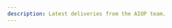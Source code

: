 ```yaml
---
description: Latest deliveries from the AIOP team.
---
```



<div className="md:container">
  <div className="flex flex-col items-center content-center text-center my-10">
    <Header
      title="Changelog"
      description="Latest deliveries from the AIOP team."
      className="mb-8"
      h="h1"
    />
    <div className="mb-8">
      <ProductUpdateSignup source="changelog"/>
    </div>
  </div>
  <ChangelogIndex />
</div>

